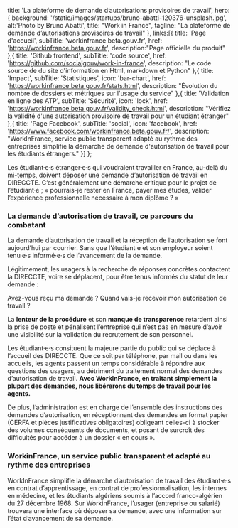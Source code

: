 

  title: 'La plateforme de demande d’autorisations provisoires de travail',
  hero: {
    background: '/static/images/startups/bruno-abatti-120376-unsplash.jpg',
    alt:'Photo by Bruno Abatti',
    title: "Work in France",
    tagline: "La plateforme de demande d’autorisations provisoires de travail"
  },
  links:[{
    title: 'Page d\'accueil',
    subTitle: 'workinfrance.beta.gouv.fr',
    href: 'https://workinfrance.beta.gouv.fr',
    description:"Page officielle du produit"
  },{
    title: 'Github frontend',
    subTitle: 'code source',
    href: 'https://github.com/socialgouv/work-in-france',
    description: "Le code source de du site d'information en Html, markdown et Python"
  },{
    title: 'Impact',
    subTitle: 'Statistiques',
    icon: 'bar-chart',
    href: 'https://workinfrance.beta.gouv.fr/stats.html',
    description: "Évolution du nombre de dossiers et métriques sur l'usage du service"
  },{
    title: 'Validation en ligne des ATP',
    subTitle: 'Sécurité',
    icon: 'lock',
    href: 'https://workinfrance.beta.gouv.fr/validity_check.html',
    description: "Vérifiez la validité d'une autorisation provisoire de travail pour un étudiant étranger"
  },{
    title: 'Page Facebook',
    subTitle: 'social',
    icon: 'facebook',
    href: 'https://www.facebook.com/workinfrance.beta.gouv.fr/',
    description: "WorkInFrance, service public transparent adapté au rythme des entreprises simplifie la démarche de demande d'autorisation de travail pour les étudiants étrangers."
  }]
};

<LayoutArticle meta={meta} footer={footer}>

Les étudiant·e·s étranger·e·s qui voudraient travailler en France, au-delà du mi-temps, doivent déposer une demande d’autorisation de travail en DIRECCTE. C’est généralement une démarche critique pour le projet de l’étudiant·e ; « pourrais-je rester en France, payer mes études, valider l’expérience professionnelle nécessaire à mon diplôme ? »

### La demande d’autorisation de travail, ce parcours du combatant

La demande d’autorisation de travail et la réception de l’autorisation se font aujourd’hui par courrier. Sans que l’étudiant·e et son employeur soient tenu·e·s informé·e·s de l’avancement de la demande.

Légitimement, les usagers à la recherche de réponses concrètes contactent la DIRECCTE, voire se déplacent, pour être tenus informés du statut de leur demande :

Avez-vous reçu ma demande ? Quand vais-je recevoir mon autorisation de travail ?

La **lenteur de la procédure** et son **manque de transparence** retardent ainsi la prise de poste et pénalisent l’entreprise qui n’est pas en mesure d’avoir une visibilité sur la validation du recrutement de son personnel.

Les étudiant·e·s consituent la majeure partie du public qui se déplace à l’accueil des DIRECCTE. Que ce soit par téléphone, par mail ou dans les accueils, les agents passent un temps considérable à répondre aux questions des usagers, au détriment du traitement normal des demandes d’autorisation de travail. **Avec WorkInFrance, en traitant simplement la plupart des demandes, nous libérerons du temps de travail pour les agents.**

De plus, l’administration est en charge de l’ensemble des instructions des demandes d’autorisation, en réceptionnant des demandes en format papier (CERFA et pièces justificatives obligatoires) obligeant celles-ci à stocker des volumes conséquents de documents, et posant de surcroît des difficultés pour accéder à un dossier « en cours ».

### WorkinFrance, un service public transparent et adapté au rythme des entreprises

WorkInFrance simplifie la démarche d’autorisation de travail des étudiant·e·s en contrat d’apprentissage, en contrat de professionnalisation, les internes en médecine, et les étudiants algériens soumis à l’accord franco-algérien du 27 décembre 1968. Sur WorkinFrance, l’usager (entreprise ou salarié) trouvera une interface où déposer sa demande, avec une information sur l’état d’avancement de sa demande.

</LayoutArticle>